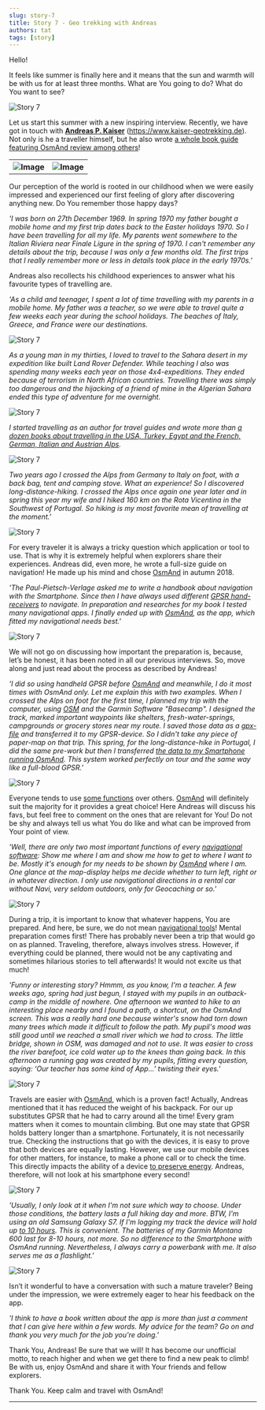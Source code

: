 ```yaml
---
slug: story-7
title: Story 7 - Geo trekking with Andreas
authors: tat
tags: [story]
---
```



Hello!

It feels like summer is finally here and it means that the sun and warmth will be with us for at least three months. What are You going to do? What do You want to see?

![Story 7](./2.jpg)

<!--truncate-->



Let us start this summer with a new inspiring interview. Recently, we have got in touch with <a href="https://www.kaiser-geotrekking.de/"><b>Andreas P. Kaiser</b></a> (https://www.kaiser-geotrekking.de). Not only is he a traveller himself, but he also wrote <a href="https://www.kaiser-geotrekking.de/publikationen">a whole book guide featuring OsmAnd review among others</a>!

<table>
  <tr>
    <th><img src={require('./3.jpg').default} alt="Image"/></th>
    <th><img src={require('./1.jpg').default} alt="Image"/></th>
    </tr>
</table> 

Our perception of the world is rooted in our childhood when we were easily impressed and experienced our first feeling of glory after discovering anything new. Do You remember those happy days?

_'I was born on 27th December 1969. In spring 1970 my father bought a mobile home and my first trip dates back to the Easter holidays 1970. So I have been travelling for all my life. My parents went somewhere to the Italian Riviera near Finale Ligure in the spring of 1970. I can't remember any details about the trip, because I was only a few months old. The first trips that I really remember more or less in details took place in the early 1970s.'_

Andreas also recollects his childhood experiences to answer what his favourite types of travelling are.

_'As a child and teenager, I spent a lot of time travelling with my parents in a mobile home. My father was a teacher, so we were able to travel quite a few weeks each year during the school holidays. The beaches of Italy, Greece, and France were our destinations._

![Story 7](./12.jpg)

_As a young man in my thirties, I loved to travel to the Sahara desert in my expedition like built Land Rover Defender. While teaching I also was spending many weeks each year on those 4x4-expeditions. They ended because of terrorism in North African countries. Travelling there was simply too dangerous and the hijacking of a friend of mine in the Algerian Sahara ended this type of adventure for me overnight._

![Story 7](./4.jpg)

_I started travelling as an author for travel guides and wrote more than <a href="https://www.kaiser-geotrekking.de/publikationen">a dozen books about travelling in the USA, Turkey, Egypt and the French, German, Italian and Austrian Alps</a>._

![Story 7](./5.jpg)

_Two years ago I crossed the Alps from Germany to Italy on foot, with a back bag, tent and camping stove. What an experience! So I discovered long-distance-hiking. I crossed the Alps once again one year later and in spring this year my wife and I hiked 160 km on the Rota Vicentina in the Southwest of Portugal. So hiking is my most favorite mean of travelling at the moment.'_

![Story 7](./6.jpg)

For every traveler it is always a tricky question which application or tool to use. That is why it is extremely helpful when explorers share their experiences. Andreas did, even more, he wrote a full-size guide on navigation! He made up his mind and chose <a href="https://osmand.net/">OsmAnd</a> in autumn 2018.

_'The Paul-Pietsch-Verlage asked me to write a handbook about navigation with the Smartphone. Since then I have always used different <a href="https://en.wikipedia.org/wiki/GPS_navigation_device">GPSR hand-receivers</a> to navigate. In preparation and researches for my book I tested many navigational apps. I finally ended up with <a href="https://osmand.net/">OsmAnd</a>, as the app, which fitted my navigational needs best.'_

![Story 7](./7.jpg)

We will not go on discussing how important the preparation is, because, let’s be honest, it has been noted in all our previous interviews. So, move along and just read about the process as described by Andreas!

_'I did so using handheld GPSR before <a href="https://osmand.net/">OsmAnd</a> and meanwhile, I do it most times with OsmAnd only. Let me explain this with two examples. When I crossed the Alps on foot for the first time, I planned my trip with the computer, using <a href="https://www.openstreetmap.org">OSM</a> and the Garmin Software "Basecamp". I designed the track, marked important waypoints like shelters, fresh-water-springs, campgrounds or grocery stores near my route. I saved those data as a <a href="https://osmand.net/features/trip-recording-plugin">gpx-file</a> and transferred it to my GPSR-device. So I didn't take any piece of paper-map on that trip. This spring, for the long-distance-hike in Portugal, I did the same pre-work but then I transferred <a href="https://osmand.net/features/trip-planning">the data to my Smartphone running OsmAnd</a>. This system worked perfectly on tour and the same way like a full-blood GPSR.'_

![Story 7](./13.jpg)

Everyone tends to use <a href="https://osmand.net/features">some functions</a> over others. <a href="https://osmand.net/">OsmAnd</a> will definitely suit the majority for it provides a great choice! Here Andreas will discuss his favs, but feel free to comment on the ones that are relevant for You! Do not be shy and always tell us what You do like and what can be improved from Your point of view.

_'Well, there are only two most important functions of every <a href="https://osmand.net/features/navigation">navigational software</a>: Show me where I am and show me how to get to where I want to be. Mostly it's enough for my needs to be shown by <a href="https://osmand.net/">OsmAnd</a> where I am. One glance at the map-display helps me decide whether to turn left, right or in whatever direction.  I only use navigational directions in a rental car without Navi, very seldom outdoors, only for Geocaching or so.'_

![Story 7](./9.jpg)

During a trip, it is important to know that whatever happens, You are prepared. And here, be sure, we do not mean <a href="https://osmand.net/features/navigation">navigational tools</a>! Mental preparation comes first! There has probably never been a trip that would go on as planned. Traveling, therefore, always involves stress. However, if everything could be planned, there would not be any captivating and sometimes hilarious stories to tell afterwards! It would not excite us that much!

_'Funny or interesting story? Hmmm, as you know, I'm a teacher. A few weeks ago, spring had just begun, I stayed with my pupils in an outback-camp in the middle of nowhere. One afternoon we wanted to hike to an interesting place nearby and I found a path, a shortcut, on the OsmAnd screen. This was a really  hard one because winter's snow had torn down many trees which made it difficult to follow the path. My pupil's mood was still good until we reached a small river which we had to cross. The little bridge, shown in OSM, was damaged and not to use. It was easier to cross the river barefoot, ice cold water up to the knees than going back. In this afternoon a running gag was created by my pupils, fitting every question, saying: ‘Our teacher has some kind of App…’ twisting their eyes.'_

![Story 7](./10.jpg)

Travels are easier with <a href="https://osmand.net/">OsmAnd</a>, which is a proven fact! Actually, Andreas mentioned that it has reduced the weight of his backpack. For our up substitutes GPSR that he had to carry around all the time! Every gram matters when it comes to mountain climbing. But one may state that GPSR holds battery longer than a smartphone. Fortunately, it is not necessarily true. Checking the instructions that go with the devices, it is easy to prove that both devices are equally lasting. However, we use our mobile devices for other matters, for instance, to make a phone call or to check the time. This directly impacts the ability of a device <a href="https://dontkillmyapp.com/">to preserve energy</a>. Andreas, therefore, will not look at his smartphone every second!

![Story 7](./8.jpg)

_'Usually, I only look at it when I'm not sure which way to choose. Under those conditions, the battery lasts a full hiking day and more. BTW, I'm using an old Samsung Galaxy S7. If I'm logging my track the device will hold up <a href="https://dontkillmyapp.com/">to 10 hours</a>. This is convenient. The batteries of my Garmin Montana 600 last for 8-10 hours, not more. So no difference to the Smartphone with OsmAnd running. Nevertheless, I always carry a powerbank with me. It also serves me as a flashlight.'_

![Story 7](./11.jpg)

Isn’t it wonderful to have a conversation with such a mature traveler? Being under the impression, we were extremely eager to hear his feedback on the app.

_'I think to have a book written about the app is more than just a comment that I can give here within a few words. My advice for the team? Go on and thank you very much for the job you're doing.'_

Thank You, Andreas! Be sure that we will! It has become our unofficial motto, to reach higher and when we get there to find a new peak to climb! Be with us, enjoy OsmAnd and share it with Your friends and fellow explorers.

Thank You. Keep calm and travel with OsmAnd!
_________________________________________________

<LinksTelegram/>
<AndroidStore/>
<AppleStore/>